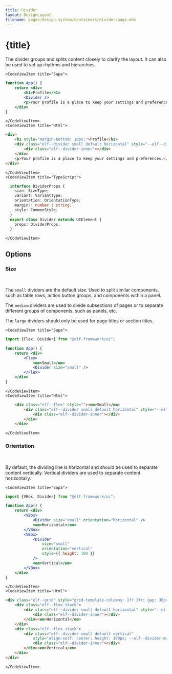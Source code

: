 ```yaml
---
title: Divider
layout: DesignLayout
filename: pages/design-system/containers/divider/page.mdx
---
```



# {title}

The divider groups and splits content closely to clarify the layout. It can also be used to set up rhythms and hierarchies.

<MainView />



<CodeView>

    <CodeViewItem title="Sapa">
```jsx
function App() {
    return <div>
        <h1>Profile</h1>
        <Divider />
        <p>Your profile is a place to keep your settings and preferences.</p>
    </div>
}
```
    </CodeViewItem>
    <CodeViewItem title="Html">
```html
<div>
    <h1 style="margin-bottom: 10px;">Profile</h1>
    <div class="elf--divider small default horizontal" style="--elf--divider-margin: 10px;">
        <div class="elf--divider-inner"></div>
    </div>
    <p>Your profile is a place to keep your settings and preferences.</p>
</div>
```
    </CodeViewItem>
    <CodeViewItem title="TypeScript">
```typescript
  interface DividerProps {
    size: SizeType;
    variant: VariantType;
    orientation: OrientationType;
    margin?: number | string;
    style: CommonStyle;
  }
  export class Divider extends UIElement {
    props: DividerProps;
  }
```
    </CodeViewItem>
</CodeView>

## Options 


### Size

<OptionsView />

&nbsp;

The `small` dividers are the default size. Used to split
similar components, such as table rows, action button groups, and
components within a panel.

The `medium` dividers are used to divide subsections of
pages or to separate different groups of components, such as panels,
etc.

The `large` dividers should only be used for page titles or
section titles.


<CodeView>

    <CodeViewItem title="Sapa">
```jsx
import {Flex, Divider} from "@elf-framework/ui";

function App() {
    return <div>
        <Flex>
            <em>Small</em>
            <Divider size="small" />
        </Flex>
    </div>
}
```
    </CodeViewItem>
    <CodeViewItem title="Html">
```html
    <div class="elf--flex" style=""><em>Small</em>
        <div class="elf--divider small default horizontal" style="--elf--divider-margin: 10px;">
            <div class="elf--divider-inner"></div>
        </div>
    </div>
```
    </CodeViewItem>
</CodeView>


### Orientation

<OrientationView />

&nbsp;

By default, the dividing line is horizontal and should be used to
separate content vertically. Vertical dividers are used to separate
content horizontally.

<CodeView>

    <CodeViewItem title="Sapa">
```jsx
import {VBox, Divider} from "@elf-framework/ui";

function App() {
    return <div>
        <VBox>
            <Divider size="small" orientation="horizontal" />
            <em>Horizontal</em>
        </VBox>
        <VBox>
            <Divider
                size="small"
                orientation="vertical"
                style={{ height: 100 }}
            />
            <em>Vertical</em>
        </VBox>
    </div>
}
```
    </CodeViewItem>
    <CodeViewItem title="Html">
```html
<div class="elf--grid" style="grid-template-columns: 1fr 1fr; gap: 30px;">
    <div class="elf--flex stack">
        <div class="elf--divider small default horizontal" style="--elf--divider-margin: 10px;">
            <div class="elf--divider-inner"></div>
        </div><em>Horizontal</em>
    </div>
    <div class="elf--flex stack">
        <div class="elf--divider small default vertical"
            style="align-self: center; height: 100px; --elf--divider-margin: 10px;">
            <div class="elf--divider-inner"></div>
        </div><em>Vertical</em>
    </div>
</div>
```
    </CodeViewItem>
</CodeView>